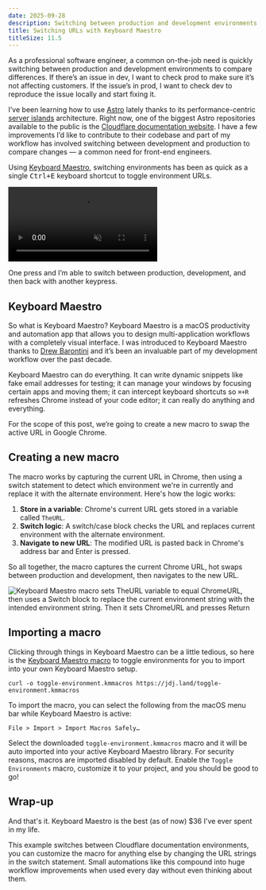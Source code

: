```yaml
---
date: 2025-09-28
description: Switching between production and development environments can be as easy as a single keyboard shortcut when using Keyboard Maestro.
title: Switching URLs with Keyboard Maestro
titleSize: 11.5
---
```


As a professional software engineer, a common on-the-job need is quickly switching between production and development environments to compare differences. If there’s an issue in dev, I want to check prod to make sure it’s not affecting customers. If the issue’s in prod, I want to check dev to reproduce the issue locally and start fixing it.

I’ve been learning how to use [Astro](https://astro.build/) lately thanks to its performance-centric [server islands](https://docs.astro.build/en/guides/server-islands/) architecture. Right now, one of the biggest Astro repositories available to the public is the [Cloudflare documentation website](https://github.com/cloudflare/cloudflare-docs). I have a few improvements I’d like to contribute to their codebase and part of my workflow has involved switching between development and production to compare changes — a common need for front-end engineers.

Using [Keyboard Maestro](https://www.keyboardmaestro.com/), switching environments has been as quick as a single <kbd>Ctrl+E</kbd> keyboard shortcut to toggle environment URLs.

<video autoPlay controls loop muted playsInline>
  <source src="https://jdj.land/video-environment-toggle-cloudflare.mp4" type="video/mp4" />
</video>

One press and I’m able to switch between production, development, and then back with another keypress.

## Keyboard Maestro

So what is Keyboard Maestro? Keyboard Maestro is a macOS productivity and automation app that allows you to design multi-application workflows with a completely visual interface. I was introduced to Keyboard Maestro thanks to [Drew Barontini](https://drewbarontini.com/) and it’s been an invaluable part of my development workflow over the past decade.

Keyboard Maestro can do everything. It can write dynamic snippets like fake email addresses for testing; it can manage your windows by focusing certain apps and moving them; it can intercept keyboard shortcuts so `⌘+R` refreshes Chrome instead of your code editor; it can really do anything and everything.

For the scope of this post, we’re going to create a new macro to swap the active URL in Google Chrome.

## Creating a new macro

The macro works by capturing the current URL in Chrome, then using a switch statement to detect which environment we're in currently and replace it with the alternate environment. Here's how the logic works:

1. **Store in a variable**: Chrome's current URL gets stored in a variable called `TheURL`.
2. **Switch logic**: A switch/case block checks the URL and replaces current environment with the alternate environment.
3. **Navigate to new URL**: The modified URL is pasted back in Chrome's address bar and Enter is pressed.

So all together, the macro captures the current Chrome URL, hot swaps between production and development, then navigates to the new URL.

![Keyboard Maestro macro sets TheURL variable to equal ChromeURL, then uses a Switch block to replace the current environment string with the intended environment string. Then it sets ChromeURL and presses Return](https://jdj.land/keyboard-maestro-toggle-environments.png)

## Importing a macro

Clicking through things in Keyboard Maestro can be a little tedious, so here is the [Keyboard Maestro macro](https://jdj.land/toggle-environment.kmmacros) to toggle environments for you to import into your own Keyboard Maestro setup.

```shell
curl -o toggle-environment.kmmacros https://jdj.land/toggle-environment.kmmacros
```

To import the macro, you can select the following from the macOS menu bar while Keyboard Maestro is active:

`File > Import > Import Macros Safely…`

Select the downloaded `toggle-environment.kmmacros` macro and it will be auto imported into your active Keyboard Maestro library. For security reasons, macros are imported disabled by default. Enable the `Toggle Environments` macro, customize it to your project, and you should be good to go!

## Wrap-up

And that's it. Keyboard Maestro is the best (as of now) $36 I've ever spent in my life.

This example switches between Cloudflare documentation environments, you can customize the macro for anything else by changing the URL strings in the switch statement. Small automations like this compound into huge workflow improvements when used every day without even thinking about them.